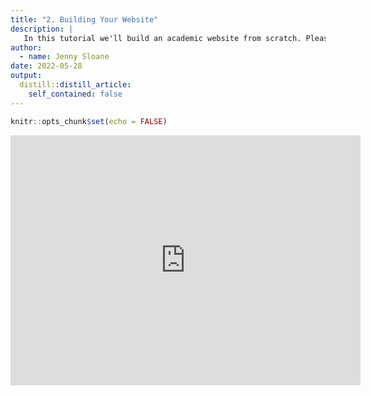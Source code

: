 ```yaml
---
title: "2. Building Your Website"
description: |
   In this tutorial we'll build an academic website from scratch. Please note we use hugo version 0.83.1 and the "wowchemy/starter-academic" theme. This theme may be outdated, so if it doesn't work for you please check out our tutorial "Building your website 2.1".
author:
  - name: Jenny Sloane
date: 2022-05-28
output:
  distill::distill_article:
    self_contained: false
---
```



```r
knitr::opts_chunk$set(echo = FALSE)
```

<iframe width="560" height="400" src="https://www.youtube.com/embed/68l-oQtkXYw" title="YouTube video player" frameborder="0" allow="accelerometer; autoplay; clipboard-write; encrypted-media; gyroscope; picture-in-picture" allowfullscreen></iframe>